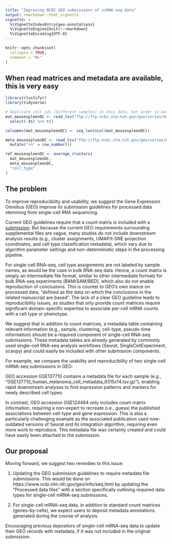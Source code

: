 ```yaml
---
title: "Improving NCBI GEO submissions of scRNA-seq data"
output: rmarkdown::html_vignette
vignette: >
  %\VignetteIndexEntry{geo-annotations}
  %\VignetteEngine{knitr::rmarkdown}
  %\VignetteEncoding{UTF-8}
---
```


```r
knitr::opts_chunk$set(
  collapse = TRUE,
  comment = "#>"
)
```

## When read matrices and metadata are available, this is very easy
```r
library(clustifyr)
library(tidyverse)

# duplicate cell ids (different samples) in this data, but order in mat and meta are the same
mat_mousespleenDC <- read_tsv("ftp://ftp.ncbi.nlm.nih.gov/geo/series/GSE137nnn/GSE137710/suppl/GSE137710_mouse_spleen_counts_normalized_4464x11755.tsv.gz") %>% 
  select(-X1) %>% t()

colnames(mat_mousespleenDC) <- seq_len(ncol(mat_mousespleenDC))

meta_mousespleenDC <- read_tsv("ftp://ftp.ncbi.nlm.nih.gov/geo/series/GSE137nnn/GSE137710/suppl/GSE137710_mouse_spleen_cell_metadata_4464x9.tsv.gz") %>%
  mutate("rn" = row_number())

ref_mousespleenDC <- average_clusters(
  mat_mousespleenDC,
  meta_mousespleenDC,
  "cell_type"
)
```


## The problem

To improve reproducibility and usability, we suggest the Gene Expression Omnibus (GEO) improve its submission guidelines for processed data stemming from single-cell RNA sequencing. 

Current GEO guidelines require that a count matrix is included with a [submission](https://www.ncbi.nlm.nih.gov/geo/info/seq.html). But because the current GEO requirements surrounding supplemental files are vague, many studies do not include downstream analysis results (e.g., cluster assignments, UMAP/t-SNE projection coordinates, and cell type classification metadata), which vary due to algorithm parameter settings and non-deterministic steps in the processing pipeline. 

For single-cell RNA-seq, cell type assignments are not labeled by sample names, as would be the case in bulk RNA-seq data. Hence, a count matrix is simply an intermediate file format, similar to other intermediate formats for bulk RNA-seq experiments (BAM/SAM/BED), which also do not enable reproduction of conclusions. This is counter to GEO’s own stance on processed data, “defined as the data on which the conclusions in the related manuscript are based”. The lack of a clear GEO guideline leads to reproducibility issues, as studies that only provide count matrices require significant domain-specific expertise to associate per-cell mRNA counts with a cell type or phenotype. 

We suggest that in addition to count matrices, a metadata table containing relevant information (e.g., sample, clustering, cell-type, pseudo-time information) should be a required component of single-cell RNA-seq submissions. These metadata tables are already generated by commonly used single-cell RNA-seq analysis workflows (Seurat, SingleCellExperiment, scanpy) and could easily be included with other submission components.

For example, we compare the usability and reproducibility of two single-cell mRNA-seq submissions in GEO:

GEO accession GSE137710 contains a metadata file for each sample (e.g., “GSE137710_human_melanoma_cell_metadata_9315x14.tsv.gz”), enabling rapid downstream analyses to find expression patterns and markers for newly described cell types.

In contrast, GEO accession GSE124494 only includes count matrix information, requiring a non-expert to recreate (i.e., guess) the published associations between cell-type and gene expression. This is also a particularly challenging example as the associated publication used now-outdated versions of Seurat and its integration algorithm, requiring even more work to reproduce. This metadata file was certainly created and could have easily been attached to the submission.

## Our proposal

Moving forward, we suggest two remedies to this issue:

1. Updating the GEO submission guidelines to require metadata file submissions. This would be done on https://www.ncbi.nlm.nih.gov/geo/info/seq.html by updating the “Processed data files” with a section specifically outlining required data types for single-cell mRNA-seq submissions.

2. For single-cell mRNA-seq data, in addition to standard count matrices (genes-by-cells), we expect users to deposit metadata annotations generated during the course of analysis.

Encouraging previous depositors of single-cell mRNA-seq data to update their GEO records with metadata, if it was not included in the original submission.
